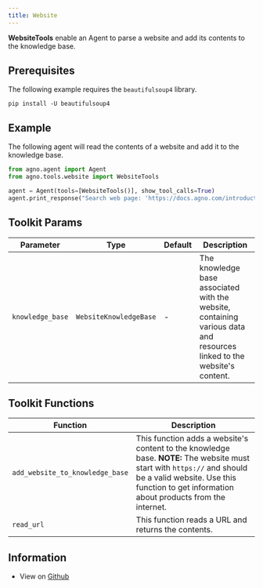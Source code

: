 ```yaml
---
title: Website
---
```


**WebsiteTools** enable an Agent to parse a website and add its contents to the knowledge base.

## Prerequisites

The following example requires the `beautifulsoup4` library.

```shell
pip install -U beautifulsoup4
```

## Example

The following agent will read the contents of a website and add it to the knowledge base.

```python cookbook/tools/website_tools.py
from agno.agent import Agent
from agno.tools.website import WebsiteTools

agent = Agent(tools=[WebsiteTools()], show_tool_calls=True)
agent.print_response("Search web page: 'https://docs.agno.com/introduction'", markdown=True)
```

## Toolkit Params

| Parameter | Type | Default | Description |
|-----------|------|---------|-------------|
| `knowledge_base` | `WebsiteKnowledgeBase` | - | The knowledge base associated with the website, containing various data and resources linked to the website's content. |

## Toolkit Functions

| Function | Description |
|----------|-------------|
| `add_website_to_knowledge_base` | This function adds a website's content to the knowledge base. **NOTE:** The website must start with `https://` and should be a valid website. Use this function to get information about products from the internet. |
| `read_url` | This function reads a URL and returns the contents. |

## Information

- View on [Github](https://github.com/phidatahq/agno/blob/main/phi/tools/website.py)
